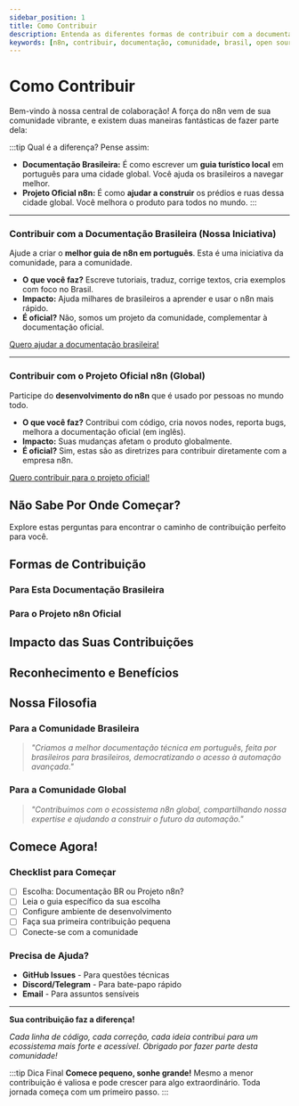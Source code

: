 ---
sidebar_position: 1
title: Como Contribuir
description: Entenda as diferentes formas de contribuir com a documentação da comunidade brasileira e com o projeto oficial do n8n.
keywords: [n8n, contribuir, documentação, comunidade, brasil, open source]
---

# <IonicIcon name="heart-outline" size={32} /> Como Contribuir

Bem-vindo à nossa central de colaboração! A força do n8n vem de sua comunidade vibrante, e existem duas maneiras fantásticas de fazer parte dela:

:::tip <IonicIcon name="help-circle-outline" size={18} /> Qual é a diferença?
Pense assim:
* **Documentação Brasileira:** É como escrever um **guia turístico local** em português para uma cidade global. Você ajuda os brasileiros a navegar melhor.
* **Projeto Oficial n8n:** É como **ajudar a construir** os prédios e ruas dessa cidade global. Você melhora o produto para todos no mundo.
:::

---

### <IonicIcon name="location-outline" size={20} /> Contribuir com a Documentação Brasileira (Nossa Iniciativa)

Ajude a criar o **melhor guia de n8n em português**. Esta é uma iniciativa da comunidade, para a comunidade.

- <IonicIcon name="create-outline" size={16} /> **O que você faz?** Escreve tutoriais, traduz, corrige textos, cria exemplos com foco no Brasil.
- <IonicIcon name="trending-up-outline" size={16} /> **Impacto:** Ajuda milhares de brasileiros a aprender e usar o n8n mais rápido.
- <IonicIcon name="people-outline" size={16} /> **É oficial?** Não, somos um projeto da comunidade, complementar à documentação oficial.

<IonicIcon name="arrow-forward-outline" size={16} /> [Quero ajudar a documentação brasileira!](./esta-documentacao/index)

---

### <IonicIcon name="globe-outline" size={20} /> Contribuir com o Projeto Oficial n8n (Global)

Participe do **desenvolvimento do n8n** que é usado por pessoas no mundo todo.

- <IonicIcon name="code-outline" size={16} /> **O que você faz?** Contribui com código, cria novos nodes, reporta bugs, melhora a documentação oficial (em inglês).
- <IonicIcon name="planet-outline" size={16} /> **Impacto:** Suas mudanças afetam o produto globalmente.
- <IonicIcon name="checkmark-circle-outline" size={16} /> **É oficial?** Sim, estas são as diretrizes para contribuir diretamente com a empresa n8n.

<IonicIcon name="arrow-forward-outline" size={16} /> [Quero contribuir para o projeto oficial!](./projeto-n8n/index)

## <IonicIcon name="compass-outline" size={28} /> Não Sabe Por Onde Começar?

Explore estas perguntas para encontrar o caminho de contribuição perfeito para você.

<CardGrid loading={true} />

## <IonicIcon name="git-branch-outline" size={28} color="#10b981" /> Formas de Contribuição

### <IonicIcon name="arrow-forward-circle-outline" size={22} color="#10b981" /> Para Esta Documentação Brasileira

<CardGrid loading={true} />

### <IonicIcon name="arrow-forward-circle-outline" size={22} color="#10b981" /> Para o Projeto n8n Oficial

<CardGrid loading={true} />

## <IonicIcon name="pulse-outline" size={28} color="#10b981" /> Impacto das Suas Contribuições

<CardGrid loading={true} />

## <IonicIcon name="medal-outline" size={28} color="#10b981" /> Reconhecimento e Benefícios

<CardGrid loading={true} />

## <IonicIcon name="book-outline" size={28} color="#10b981" /> Nossa Filosofia

### Para a Comunidade Brasileira
> *"Criamos a melhor documentação técnica em português, feita por brasileiros para brasileiros, democratizando o acesso à automação avançada."*

### Para a Comunidade Global
> *"Contribuímos com o ecossistema n8n global, compartilhando nossa expertise e ajudando a construir o futuro da automação."*

## Comece Agora!

### Checklist para Começar
- [ ] Escolha: Documentação BR ou Projeto n8n?
- [ ] Leia o guia específico da sua escolha
- [ ] Configure ambiente de desenvolvimento
- [ ] Faça sua primeira contribuição pequena
- [ ] Conecte-se com a comunidade

### Precisa de Ajuda?
- **GitHub Issues** - Para questões técnicas
- **Discord/Telegram** - Para bate-papo rápido
- **Email** - Para assuntos sensíveis

---

**Sua contribuição faz a diferença!**

*Cada linha de código, cada correção, cada ideia contribui para um ecossistema mais forte e acessível. Obrigado por fazer parte desta comunidade!*

:::tip Dica Final
**Comece pequeno, sonhe grande!** Mesmo a menor contribuição é valiosa e pode crescer para algo extraordinário. Toda jornada começa com um primeiro passo. 
:::